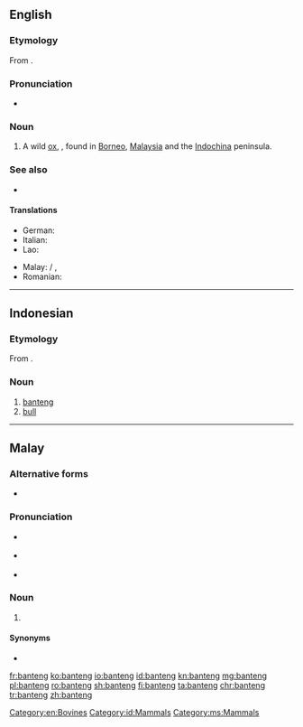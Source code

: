 ==English==
{{wikipedia}}

===Etymology===
From {{etyl|ms|en}} {{m|ms|banteng}}.

===Pronunciation===
* {{IPA|/ˈbantɛŋ/|lang=en}}

===Noun===
{{en-noun}}

# A wild [[ox]], {{taxlink|Bos javanicus|species|noshow=1}}, found in [[Borneo]], [[Malaysia]] and the [[Indochina]] peninsula.

===See also===
* {{l|en|scrub bull}}

====Translations====
{{trans-top|Bos javanicus}}
* German: {{t|de|Banteng}}
* Italian: {{t|it|banteng}}
* Lao: {{t|lo|ງົວແດງ}}
{{trans-mid}}
* Malay: {{t|ms|banting}} / {{t|ms|banteng}}, {{t|ms|tembadau}}
* Romanian: {{t+|ro|banteng|m}}
{{trans-bottom}}

[[Category:en:Bovines]]

----

==Indonesian==
{{wikipedia|lang=id}}

===Etymology===
From {{etyl|ms|id}} {{m|ms|banting}}.

===Noun===
{{id-noun}}

# [[#English|banteng]] {{taxlink|Bos javanicus|species|noshow=1}}
# [[bull]]

[[Category:id:Mammals]]

----

==Malay==

===Alternative forms===
* {{l|ms|banting}}

===Pronunciation===
* {{a|Johor-Selangor}} {{IPA|/banteŋ/|lang=ms}}
* {{a|Riau-Lingga}} {{IPA|/bantɪŋ/|lang=ms}}
* {{rhymes|anteŋ|teŋ|eŋ|lang=ms}}

===Noun===
{{head|ms|noun}}

# {{alternative form of|banting|lang=ms}}

====Synonyms====
* {{l|ms|tembadau}}

[[Category:ms:Mammals]]

[[fr:banteng]]
[[ko:banteng]]
[[io:banteng]]
[[id:banteng]]
[[kn:banteng]]
[[mg:banteng]]
[[pl:banteng]]
[[ro:banteng]]
[[sh:banteng]]
[[fi:banteng]]
[[ta:banteng]]
[[chr:banteng]]
[[tr:banteng]]
[[zh:banteng]]